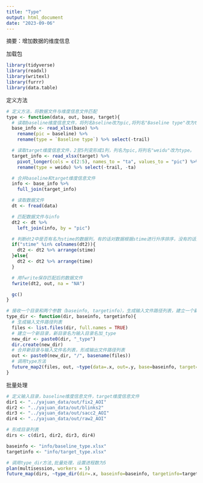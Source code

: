```yaml
---
title: "Type"
output: html_document
date: "2023-09-06"
---
```

摘要：增加数据的维度信息

加载包
```r
library(tidyverse)
library(readxl)
library(writexl)
library(furrr)
library(data.table)
```

定义方法
```r
# 定义方法，将数据文件与维度信息文件匹配
type <- function(data, out, base, target){
  # 读取baseline维度信息文件，将列名bseline改为pic,将列名"Baseline type"改为type。
  base_info <- read_xlsx(base) %>%
    rename(pic = baseline) %>%
    rename(type = `Baseline type`) %>% select(-trail)

  # 读取target维度信息文件，2至5列变形成1列，列名为pic,将列名"weidu"改为type。
  target_info <- read_xlsx(target) %>% 
    pivot_longer(cols = c(2:5), names_to = "ta", values_to = "pic") %>% 
    rename(type = weidu) %>% select(-trail, -ta)

  # 合并baseline和target维度信息文件
  info <- base_info %>% 
    full_join(target_info)

  # 读取数据文件
  dt <- fread(data)

  # 匹配数据文件与info
  dt2 <- dt %>% 
    left_join(info, by = "pic")

  # 判断dt2中是否有名为stime的数据列，有的话对数据根据stime进行升序排序，没有的话对数据根据time进行升序排序
  if("stime" %in% colnames(dt2)){
    dt2 <- dt2 %>% arrange(stime)
  }else{
    dt2 <- dt2 %>% arrange(time)
  }

  # 用fwrite保存匹配后的数据文件
  fwrite(dt2, out, na = "NA")

  gc()
}

# 接收一个目录和两个参数（baseinfo, targetinfo），生成输入文件路径列表，建立一个新目录，新目录名为输入目录名加_type，将输入文件路径列表和新目录名作为参数，调用type方法。
type_dir <- function(dir, baseinfo, targetinfo){
  # 生成输入文件路径列表
  files <- list.files(dir, full.names = TRUE)
  # 建立一个新目录，新目录名为输入目录名加_type
  new_dir <- paste0(dir, "_type")
  dir.create(new_dir)
  # 合并新目录与输入文件名列表，形成输出文件路径列表
  out <- paste0(new_dir, "/", basename(files))
  # 调用type方法
  future_map2(files, out, ~type(data=.x, out=.y, base=baseinfo, target=targetinfo))
}

```

批量处理
```r
# 定义输入目录，baseline维度信息文件，target维度信息文件
dir1 <- "../yajuan_data/out/fix2_AOI"
dir2 <- "../yajuan_data/out/blinks2"
dir3 <- "../yajuan_data/out/sacc2_AOI"
dir4 <- "../yajuan_data/out/raw2_AOI"

# 形成目录列表
dirs <- c(dir1, dir2, dir3, dir4)

baseinfo <- "info/baseline_type.xlsx"
targetinfo <- "info/target_type.xlsx"

# 调用type_dir方法,批量处理，设置进程数为5
plan(multisession, workers = 5)
future_map(dirs, ~type_dir(dir=.x, baseinfo=baseinfo, targetinfo=targetinfo))

```
